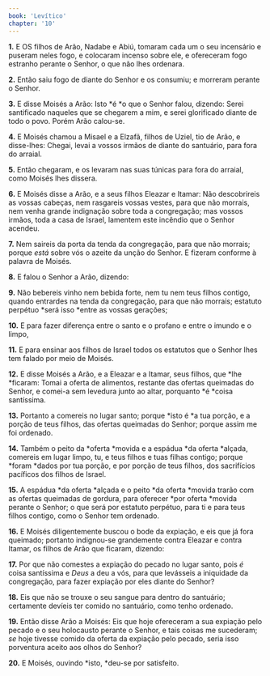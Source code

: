 ```yaml
---
book: 'Levítico'
chapter: '10'
---
```


**1.** E OS filhos de Arão, Nadabe e Abiú, tomaram cada um o seu incensário e puseram neles fogo, e colocaram incenso sobre ele, e ofereceram fogo estranho perante o Senhor, o que não lhes ordenara.

**2.** Então saiu fogo de diante do Senhor e os consumiu; e morreram perante o Senhor.

**3.** E disse Moisés a Arão: Isto *é *o que o Senhor falou, dizendo: Serei santificado naqueles que se chegarem a mim, e serei glorificado diante de todo o povo. Porém Arão calou-se.

**4.** E Moisés chamou a Misael e a Elzafã, filhos de Uziel, tio de Arão, e disse-lhes: Chegai, levai a vossos irmãos de diante do santuário, para fora do arraial.

**5.** Então chegaram, e os levaram nas suas túnicas para fora do arraial, como Moisés lhes dissera.

**6.** E Moisés disse a Arão, e a seus filhos Eleazar e Itamar: Não descobrireis as vossas cabeças, nem rasgareis vossas vestes, para que não morrais, nem venha grande indignação sobre toda a congregação; mas vossos irmãos, toda a casa de Israel, lamentem este incêndio que o Senhor acendeu.

**7.** Nem saireis da porta da tenda da congregação, para que não morrais; porque *está* sobre vós o azeite da unção do Senhor. E fizeram conforme à palavra de Moisés.

**8.** E falou o Senhor a Arão, dizendo:

**9.** Não bebereis vinho nem bebida forte, nem tu nem teus filhos contigo, quando entrardes na tenda da congregação, para que não morrais; estatuto perpétuo *será isso *entre as vossas gerações;

**10.** E para fazer diferença entre o santo e o profano e entre o imundo e o limpo,

**11.** E para ensinar aos filhos de Israel todos os estatutos que o Senhor lhes tem falado por meio de Moisés.

**12.** E disse Moisés a Arão, e a Eleazar e a Itamar, seus filhos, que *lhe *ficaram: Tomai a oferta de alimentos, restante das ofertas queimadas do Senhor, e comei-a sem levedura junto ao altar, porquanto *é *coisa santíssima.

**13.** Portanto a comereis no lugar santo; porque *isto é *a tua porção, e a porção de teus filhos, das ofertas queimadas do Senhor; porque assim me foi ordenado.

**14.** Também o peito da *oferta *movida e a espádua *da oferta *alçada, comereis em lugar limpo, tu, e teus filhos e tuas filhas contigo; porque *foram *dados por tua porção, e por porção de teus filhos, dos sacrifícios pacíficos dos filhos de Israel.

**15.** A espádua *da oferta *alçada e o peito *da oferta *movida trarão com as ofertas queimadas de gordura, para oferecer *por oferta *movida perante o Senhor; o que será por estatuto perpétuo, para ti e para teus filhos contigo, como o Senhor tem ordenado.

**16.** E Moisés diligentemente buscou o bode da expiação, e eis que já fora queimado; portanto indignou-se grandemente contra Eleazar e contra Itamar, os filhos de Arão que ficaram, dizendo:

**17.** Por que não comestes a expiação do pecado no lugar santo, pois *é* coisa santíssima e *Deus* a deu a vós, para que levásseis a iniquidade da congregação, para fazer expiação por eles diante do Senhor?

**18.** Eis que não se trouxe o seu sangue para dentro do santuário; certamente devíeis ter comido no santuário, como tenho ordenado.

**19.** Então disse Arão a Moisés: Eis que hoje ofereceram a sua expiação pelo pecado e o seu holocausto perante o Senhor, e tais coisas me sucederam; *se* hoje tivesse comido da oferta da expiação pelo pecado, seria isso porventura aceito aos olhos do Senhor?

**20.** E Moisés, ouvindo *isto, *deu-se por satisfeito.